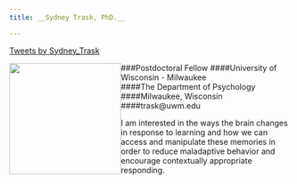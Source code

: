 ```yaml
---
title: __Sydney Trask, PhD.__

---
```

<a class="twitter-timeline" data-width="400" data-height="1000" href="https://twitter.com/Sydney_Trask">Tweets by Sydney_Trask</a> <script async src="//platform.twitter.com/widgets.js" charset="utf-8"></script>

<img src="./photos/trask_profile.jpg" style="float:left" height="200px" width="200px" />

###Postdoctoral Fellow
####University of Wisconsin - Milwaukee  
####The Department of Psychology
####Milwaukee, Wisconsin  
####trask@uwm.edu

I am interested in the ways the brain changes in response to learning and how we can access and manipulate these memories in order to reduce maladaptive behavior and encourage contextually appropriate responding. 





